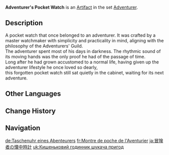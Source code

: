{{Artifact Infobox
|image = Item Adventurer's Pocket Watch.png
|set   = Adventurer
|piece = Sands of Eon
}}
{{Description|It's easy to lose track of time when you're adventuring where the sun doesn't shine, whether that's the depths of the abyss or the ruins of a lost city.}}
'''Adventurer's Pocket Watch''' is an [[Artifact]] in the set [[Adventurer]].

==Description==
A pocket watch that once belonged to an adventurer. It was crafted by a master watchmaker with simplicity and practicality in mind, aligning with the philosophy of the Adventurers' Guild.<br />The adventurer spent most of his days in darkness. The rhythmic sound of its moving hands was the only proof he had of the passage of time.<br />Long after he had grown accustomed to a normal life, having given up the adventurer lifestyle he once loved so dearly,<br />this forgotten pocket watch still sat quietly in the cabinet, waiting for its next adventure.

==Other Languages==
{{Other Languages
|en      = Adventurer's Pocket Watch
|zhs     = 冒险家怀表
|zhs_rm  = Màoxiǎnjiā Huáibiǎo
|zht     = 冒險家懷錶
|zht_rm  = Màoxiǎnjiā Huáibiǎo
|zh_tl   = Adventurer's Pocket Watch
|ja      = 冒険者の懐中時計
|ja_rm   = Boukensha no Kaichuudokei
|ja_tl   = Adventurer's Pocket Watch
|ko      = 모험가의 회중시계
|ko_rm   = Moheomga-ui Hoejungsigye
|ko_tl   = Adventurer's Pocket Watch
|es      = Reloj de Bolsillo del Aventurero
|es_tl   = Pocket Watch of the Adventurer
|fr      = Montre de poche de l'Aventurier
|fr_tl   = Pocket Watch of the Adventurer
|ru      = Часы искателя приключений
|ru_tl   = Adventurer's Clock
|th      = Adventurer's Pocket Watch
|vi      = Đồng Hồ Nhà Mạo Hiểm
|vi_tl   = Adventurer's Clock
|de      = Taschenuhr eines Abenteurers
|de_tl   = Pocket Watch of an Adventurer
|id      = Adventurer's Pocket Watch
|pt      = Relógio de Bolso do Aventureiro
|pt_tl   = 
|tr      = Maceracının Cep Saati
|tr_tl   = 
|it      = Orologio dell'avventuriere
|it_tl   = 
}}

==Change History==
{{Change History|1.0}}

==Navigation==
{{Artifact Set Navbox|Adventurer}}

[[de:Taschenuhr eines Abenteurers]]
[[fr:Montre de poche de l'Aventurier]]
[[ja:冒険者の懐中時計]]
[[uk:Кишеньковий годинник шукача пригод]]